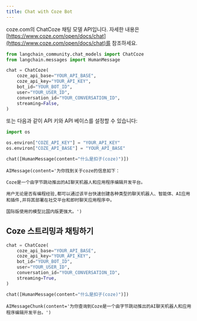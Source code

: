 ```yaml
---
title: Chat with Coze Bot
---
```


coze.com의 ChatCoze 채팅 모델 API입니다. 자세한 내용은 [https://www.coze.com/open/docs/chat](https://www.coze.com/open/docs/chat)를 참조하세요.

```python
from langchain_community.chat_models import ChatCoze
from langchain.messages import HumanMessage
```

```python
chat = ChatCoze(
    coze_api_base="YOUR_API_BASE",
    coze_api_key="YOUR_API_KEY",
    bot_id="YOUR_BOT_ID",
    user="YOUR_USER_ID",
    conversation_id="YOUR_CONVERSATION_ID",
    streaming=False,
)
```

또는 다음과 같이 API 키와 API 베이스를 설정할 수 있습니다:

```python
import os

os.environ["COZE_API_KEY"] = "YOUR_API_KEY"
os.environ["COZE_API_BASE"] = "YOUR_API_BASE"
```

```python
chat([HumanMessage(content="什么是扣子(coze)")])
```

```output
AIMessage(content='为你找到关于coze的信息如下：

Coze是一个由字节跳动推出的AI聊天机器人和应用程序编辑开发平台。

用户无论是否有编程经验,都可以通过该平台快速创建各种类型的聊天机器人、智能体、AI应用和插件,并将其部署在社交平台和即时聊天应用程序中。

国际版使用的模型比国内版更强大。')
```

## Coze 스트리밍과 채팅하기

```python
chat = ChatCoze(
    coze_api_base="YOUR_API_BASE",
    coze_api_key="YOUR_API_KEY",
    bot_id="YOUR_BOT_ID",
    user="YOUR_USER_ID",
    conversation_id="YOUR_CONVERSATION_ID",
    streaming=True,
)
```

```python
chat([HumanMessage(content="什么是扣子(coze)")])
```

```output
AIMessageChunk(content='为你查询到Coze是一个由字节跳动推出的AI聊天机器人和应用程序编辑开发平台。')
```
